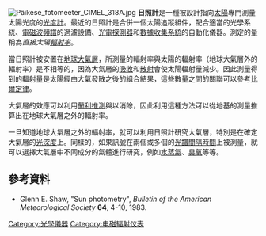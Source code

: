 [[File:Päikese_fotomeeter_CIMEL_318A.jpg|thumb]]
'''日照計'''是一種被設計指向[[太陽|太陽]]專門測量太陽光度的[[光度計|光度計]]。最近的日照計是合併一個太陽追蹤組件，配合適當的光學系統、[[電磁波頻譜|電磁波頻譜]]的過濾設備、[[光電探測器|光電探測器]]和[[數據收集系統|數據收集系統]]的自動化儀器。測定的量稱為''直接太陽[[輻射率|輻射率]]''。

當日照計被安置在[[大氣層|地球大氣層]]，所測量的輻射率與太陽的輻射率（地球大氣層外的輻射率）是不相等的，因為大氣層的[[吸收|吸收]]和[[散射|散射]]會使太陽輻射量減少。因此測量得到的輻射量是太陽經由大氣發散之後的組合結果，這些數量之間的關聯可以參考[[比爾定律|比爾定律]]。

大氣層的效應可以利用[[蘭利推測|蘭利推測]]與以消除，因此利用這種方法可以從地基的測量推算出在地球大氣層之外的輻射率。

一旦知道地球大氣層之外的輻射率，就可以利用日照計研究大氣層，特別是在確定大氣層的[[光深度|光深度]]上。同樣的，如果訊號在兩個或多個的[[電磁波頻譜|光譜間隔時間]]上被測量，就可以選擇大氣層中不同成分的氣體進行研究，例如[[水蒸氣|水蒸氣]]、[[臭氧|臭氧]]等等。

== 參考資料 ==
* Glenn E. Shaw, "Sun photometry", ''Bulletin of the American Meteorological Society'' '''64''', 4-10, 1983.

{{Optics-stub}}
{{氣象設備}}

[[Category:光學儀器|Category:光學儀器]]
[[Category:电磁辐射仪表|Category:电磁辐射仪表]]